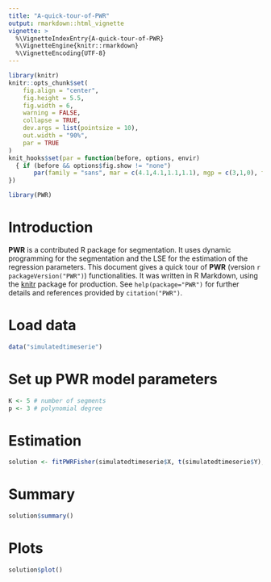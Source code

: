 ```yaml
---
title: "A-quick-tour-of-PWR"
output: rmarkdown::html_vignette
vignette: >
  %\VignetteIndexEntry{A-quick-tour-of-PWR}
  %\VignetteEngine{knitr::rmarkdown}
  %\VignetteEncoding{UTF-8}
---
```


```r
library(knitr)
knitr::opts_chunk$set(
	fig.align = "center",
	fig.height = 5.5,
	fig.width = 6,
	warning = FALSE,
	collapse = TRUE,
	dev.args = list(pointsize = 10),
	out.width = "90%",
	par = TRUE
)
knit_hooks$set(par = function(before, options, envir)
  { if (before && options$fig.show != "none") 
       par(family = "sans", mar = c(4.1,4.1,1.1,1.1), mgp = c(3,1,0), tcl = -0.5)
})
```

```r
library(PWR)
```

# Introduction

**PWR** is a contributed R package for segmentation. It uses dynamic programming for the segmentation and the LSE for the estimation of the regression parameters. This document gives a quick tour of **PWR** (version `r packageVersion("PWR")`) functionalities. It was written in R Markdown, using the [knitr](https://cran.r-project.org/package=knitr) package for production. 
See `help(package="PWR")` for further details and references provided by `citation("PWR")`.

# Load data

```r
data("simulatedtimeserie")
```

# Set up PWR model parameters

```r
K <- 5 # number of segments
p <- 3 # polynomial degree
```

# Estimation

```r
solution <- fitPWRFisher(simulatedtimeserie$X, t(simulatedtimeserie$Y), K, p)
```

# Summary

```r
solution$summary()
```

# Plots

```r
solution$plot()
```
